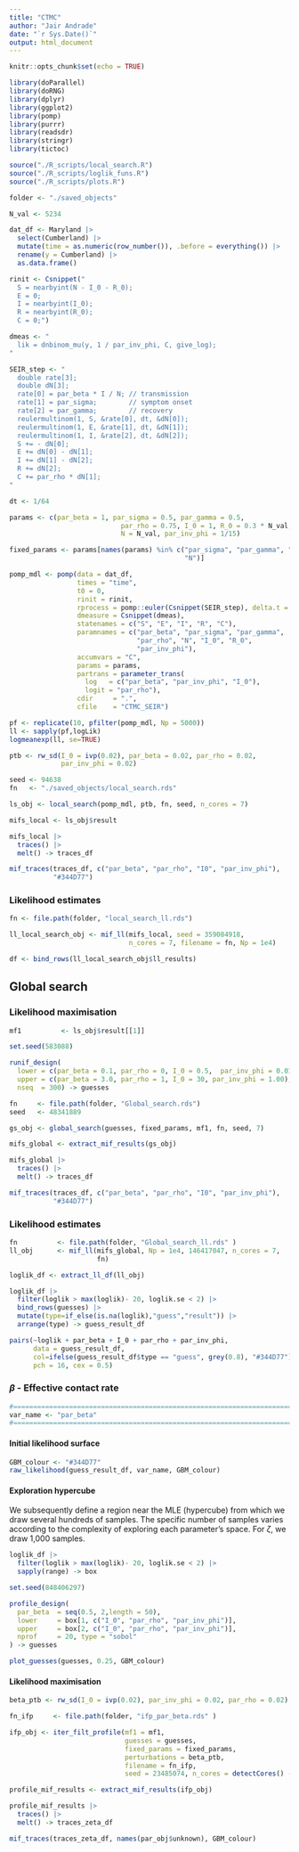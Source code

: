 ```yaml
---
title: "CTMC"
author: "Jair Andrade"
date: "`r Sys.Date()`"
output: html_document
---
```


```r
knitr::opts_chunk$set(echo = TRUE)
```

```r
library(doParallel)
library(doRNG)
library(dplyr)
library(ggplot2)
library(pomp)
library(purrr)
library(readsdr)
library(stringr)
library(tictoc)

source("./R_scripts/local_search.R")
source("./R_scripts/loglik_funs.R")
source("./R_scripts/plots.R")

folder <- "./saved_objects"
```

```r
N_val <- 5234
```

```r
dat_df <- Maryland |> 
  select(Cumberland) |> 
  mutate(time = as.numeric(row_number()), .before = everything()) |> 
  rename(y = Cumberland) |> 
  as.data.frame()
```

```r
rinit <- Csnippet("
  S = nearbyint(N - I_0 - R_0);
  E = 0;
  I = nearbyint(I_0);
  R = nearbyint(R_0);
  C = 0;") 

dmeas <- "
  lik = dnbinom_mu(y, 1 / par_inv_phi, C, give_log);
"

SEIR_step <- "
  double rate[3];
  double dN[3];
  rate[0] = par_beta * I / N; // transmission
  rate[1] = par_sigma;        // symptom onset
  rate[2] = par_gamma;        // recovery
  reulermultinom(1, S, &rate[0], dt, &dN[0]);
  reulermultinom(1, E, &rate[1], dt, &dN[1]);
  reulermultinom(1, I, &rate[2], dt, &dN[2]);
  S += - dN[0];
  E += dN[0] - dN[1];
  I += dN[1] - dN[2];
  R += dN[2];
  C += par_rho * dN[1];
"

dt <- 1/64

params <- c(par_beta = 1, par_sigma = 0.5, par_gamma = 0.5,
                            par_rho = 0.75, I_0 = 1, R_0 = 0.3 * N_val,
                            N = N_val, par_inv_phi = 1/15)

fixed_params <- params[names(params) %in% c("par_sigma", "par_gamma", "R_0",
                                            "N")]

pomp_mdl <- pomp(data = dat_df,
                 times = "time", 
                 t0 = 0,
                 rinit = rinit,
                 rprocess = pomp::euler(Csnippet(SEIR_step), delta.t = dt),
                 dmeasure = Csnippet(dmeas),
                 statenames = c("S", "E", "I", "R", "C"),
                 paramnames = c("par_beta", "par_sigma", "par_gamma", 
                                "par_rho", "N", "I_0", "R_0",
                                "par_inv_phi"),
                 accumvars = "C",
                 params = params,
                 partrans = parameter_trans(
                   log   = c("par_beta", "par_inv_phi", "I_0"),
                   logit = "par_rho"),
                 cdir     = ".",
                 cfile    = "CTMC_SEIR")
```

```r
pf <- replicate(10, pfilter(pomp_mdl, Np = 5000))
ll <- sapply(pf,logLik)
logmeanexp(ll, se=TRUE)
```



```r
ptb <- rw_sd(I_0 = ivp(0.02), par_beta = 0.02, par_rho = 0.02, 
             par_inv_phi = 0.02)

seed <- 94638
fn   <- "./saved_objects/local_search.rds"

ls_obj <- local_search(pomp_mdl, ptb, fn, seed, n_cores = 7)
```

```r
mifs_local <- ls_obj$result

mifs_local |> 
  traces() |> 
  melt() -> traces_df 

mif_traces(traces_df, c("par_beta", "par_rho", "I0", "par_inv_phi"), 
           "#344D77")
```

### Likelihood estimates

\hfill


```r
fn <- file.path(folder, "local_search_ll.rds")

ll_local_search_obj <- mif_ll(mifs_local, seed = 359084918, 
                              n_cores = 7, filename = fn, Np = 1e4)
```

```r
df <- bind_rows(ll_local_search_obj$ll_results)
```

## Global search

### Likelihood maximisation

\hfill

```r
mf1          <- ls_obj$result[[1]] 

set.seed(583088)

runif_design(
  lower = c(par_beta = 0.1, par_rho = 0, I_0 = 0.5,  par_inv_phi = 0.01),
  upper = c(par_beta = 3.0, par_rho = 1, I_0 = 30, par_inv_phi = 1.00),
  nseq  = 300) -> guesses

fn     <- file.path(folder, "Global_search.rds")
seed   <- 48341889

gs_obj <- global_search(guesses, fixed_params, mf1, fn, seed, 7)
```
```r
mifs_global <- extract_mif_results(gs_obj)

mifs_global |>  
  traces() |> 
  melt() -> traces_df 

mif_traces(traces_df, c("par_beta", "par_rho", "I0", "par_inv_phi"), 
           "#344D77")
```

### Likelihood estimates


```r
fn          <- file.path(folder, "Global_search_ll.rds" )
ll_obj      <- mif_ll(mifs_global, Np = 1e4, 146417047, n_cores = 7,
                      fn)
```

```r
loglik_df <- extract_ll_df(ll_obj)

loglik_df |> 
  filter(loglik > max(loglik)- 20, loglik.se < 2) |>
  bind_rows(guesses) |>
  mutate(type=if_else(is.na(loglik),"guess","result")) |>
  arrange(type) -> guess_result_df

pairs(~loglik + par_beta + I_0 + par_rho + par_inv_phi,
      data = guess_result_df,
      col=ifelse(guess_result_df$type == "guess", grey(0.8), "#344D77"),
      pch = 16, cex = 0.5)
```

### $\beta$ - Effective contact rate

```r
#===============================================================================
var_name <- "par_beta"
#===============================================================================
```


#### Initial likelihood surface

\hfill

\hfill

```r
GBM_colour <- "#344D77"
raw_likelihood(guess_result_df, var_name, GBM_colour)
```

#### Exploration hypercube

\hfill

We subsequently define a region near the MLE (hypercube) from which we draw
several hundreds of samples. The specific number of samples varies according to
the complexity of exploring each parameter's space. For $\zeta$, we draw 1,000 
samples.

\hfill


```r
loglik_df |>  
  filter(loglik > max(loglik)- 20, loglik.se < 2) |> 
  sapply(range) -> box

set.seed(848406297)

profile_design(
  par_beta  = seq(0.5, 2,length = 50),
  lower     = box[1, c("I_0", "par_rho", "par_inv_phi")],
  upper     = box[2, c("I_0", "par_rho", "par_inv_phi")],
  nprof     = 20, type = "sobol"
) -> guesses
```

```r
plot_guesses(guesses, 0.25, GBM_colour)
```

#### Likelihood maximisation

\hfill

```r
beta_ptb <- rw_sd(I_0 = ivp(0.02), par_inv_phi = 0.02, par_rho = 0.02)

fn_ifp     <- file.path(folder, "ifp_par_beta.rds" )

ifp_obj <- iter_filt_profile(mf1 = mf1, 
                             guesses = guesses,
                             fixed_params = fixed_params,
                             perturbations = beta_ptb,
                             filename = fn_ifp,
                             seed = 23485074, n_cores = detectCores() - 1)
```

```r
profile_mif_results <- extract_mif_results(ifp_obj)

profile_mif_results |>  
  traces() |> 
  melt() -> traces_zeta_df 

mif_traces(traces_zeta_df, names(par_obj$unknown), GBM_colour)
```